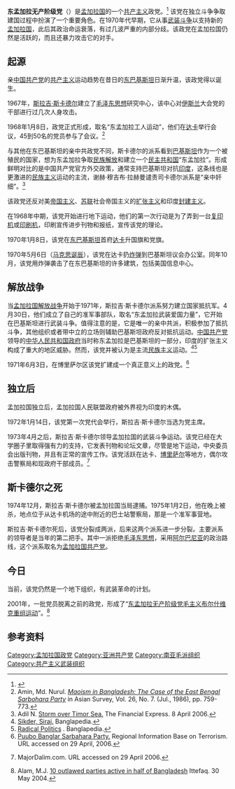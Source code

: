 {{Infobox Political Party
|leader1_title= |leader1_name= |leader2_title= |leader2_name= |leader3_title= |leader3_name= 
|名字       = 东孟加拉无产阶级党
|原文名     = পূর্ব বাংলার সর্বহারা পার্টি
|党代表色   = red
|图像       = <!-- 须加[[File:图像名|200px]] -->
|图像说明   = 
|所在国家或地区=  {{BGD}} 
|党首       = 
|总裁       = 
|主席       = 
|总书记     = 
|第一书记   = 
|秘书长     = 
|主席团     = 
|书记       = 
|发言人     = 
|创始人     = 
|建立       = 1960年代
|解散       = <!-- 解散时间 -->
|兼并       = 
|分裂       = 
|前身       = 东孟加拉工人运动
|并入       = 
|继承       = 
|总部       = 
|党报       = 
|青年组织   = 
|党员数目   = 
|统计日期   = 
|意识形态   = [[共产主义|共产主义]]<br>[[马列毛主义|马列毛主义]]
|政治立场   = [[极左翼|极左翼]]
|国内组织   = 
|国际组织   = [[革命国际主义运动|革命国际主义运动]]（历史上）
|affiliation1_title = 南亚组织
|affiliation1 = [[南亚毛主义政党和组织协调委员会|南亚毛主义政党和组织协调委员会]]（历史上）
|seats1_title= <!-- 议会名字 -->
|seats1      = <!-- 议会席位，如250席位中有3个席位：{{Infobox political party/seats|3|250|hex=red}} -->
|官方色彩   = <!--示例：[[紫色|紫色]]和[[金色|金色]] {{Color box|#232176}}{{Color box|#E2AF2D}} -->
|官方网站   = <!-- {{URL| }}  -->
|宣传口号   = 
|国家       = 孟加拉国
|脚注       = 
}}
'''东孟加拉无产阶级党'''（{{lang-bn|পূর্ব বাংলার সর্বহারা পার্টি}}）是[[孟加拉国|孟加拉国]]的一个[[共产主义|共产主义]]政党。<ref name="fish">{{cite web|url=http://www.xinminnews.com/portal.php?mod=view&aid=63|title=国际毛主义运动历史与现状|accessdate=2012|publisher=新民通讯|work=|language=zh-hans|deadurl=yes|archiveurl=https://web.archive.org/web/20141015153811/http://www.xinminnews.com/portal.php?mod=view&aid=63|archivedate=2014-10-15}}</ref> 该党在独立斗争争取建国过程中扮演了一个重要角色。在1970年代早期，它从事[[武装斗争|武装斗争]]以支持新的[[孟加拉国|孟加拉国]]，此后其政治命运衰落，有过几波严重的内部分歧。该政党在孟加拉国仍然是活跃的，而且还暴力攻击它的对手。

==起源==
亲[[中国共产党|中国共产党]]的[[共产主义|共产主义]]运动趋势在昔日的[[东巴基斯坦|东巴基斯坦]]日渐升温，该政党得以诞生。

1967年，[[斯拉吉·斯卡德尔|斯拉吉·斯卡德尔]]建立了[[毛泽东思想|毛泽东思想]]研究中心，该中心对[[伊斯兰|伊斯兰]]大会党的干部进行过几次人身攻击。

1968年1月8日，政党正式形成，取名“东孟加拉工人运动”，他们在[[达卡|达卡]]举行会议，45到50名的党员参与了会议。<ref name="amin">Amin, Md. Nurul. ''[http://links.jstor.org/sici?sici=0004-4687%28198607%2926%3A7%3C759%3AMIBTCO%3E2.0.CO%3B2-T Maoism in Bangladesh: The Case of the East Bengal Sarbohara Party]'' in Asian Survey, Vol. 26, No. 7. (Jul., 1986), pp. 759-773.</ref>

与其他在东巴基斯坦的亲中共政党不同，斯卡德尔的派系看到[[巴基斯坦|巴基斯坦]]作为一个被殖民的国家，想为东孟加拉争取[[民族解放|民族解放]]和建立一个[[民主共和国|民主共和国]]“东孟加拉”。形成鲜明对比的是中国共产党官方外交政策，通常支持巴基斯坦对抗[[印度|印度]]，这条线也是更激进的[[民族主义|民族主义]]运动的主流，谢赫·穆吉布·拉赫曼谴责司卡德尔派系是“亲中奸细”。<ref>Adil N. [http://www.financialexpress-bd.com/index3.asp?cnd=4/8/2006&section_id=16&newsid=21154&spcl=yes Storm over Timor Sea.] {{Wayback|url=http://www.financialexpress-bd.com/index3.asp?cnd=4%2F8%2F2006&section_id=16&newsid=21154&spcl=yes |date=20070313141550 }} The Financial Express. 8 April 2006.</ref>

该政党还反对美[[帝国主义|帝国主义]]、[[苏联|苏联]]社会帝国主义的[[扩张主义|扩张主义]]和印度[[封建主义|封建主义]]。

在1968年中期，该党开始进行地下运动，他们的第一次行动是为了弄到一台[[复印机|复印机]]或[[印刷机|印刷机]]，印刷宣传进步刊物和报纸，宣传该党的理论。

1970年1月8日，该党在[[东巴基斯坦|东巴基斯坦]]首府[[达卡|达卡]]升国旗和党旗。

1970年5月6日（[[马克思诞辰|马克思诞辰]]），该党在达卡扔[[炸弹|炸弹]]到巴基斯坦议会办公室。同年10月，该党用炸弹袭击了在东巴基斯坦的许多建筑，包括美国信息中心。

==解放战争==
当[[孟加拉国解放战争|孟加拉国解放战争]]开始于1971年，斯拉吉·斯卡德尔派系努力建立国家抵抗军。4月30日，他们成立了自己的准军事部队，取名“东孟加拉武装爱国力量”，它开始在巴基斯坦进行武装斗争。值得注意的是，它是唯一的亲中共派，积极参加了抵抗斗争，其他组织或者带中立的立场则辅助巴基斯坦政府反对抵抗运动。[[中国共产党|中国共产党]]领导的[[中华人民共和国政府|中华人民共和国政府]]当时称东孟加拉是巴基斯坦的一部分，印度的扩张主义构成了重大的地区威胁。然而，该党并被认为是主流[[民族主义|民族主义]]运动。<ref name=Sikder>[http://banglapedia.search.com.bd/HT/S_0382.htm Sikder, Siraj.] {{Wayback|url=http://banglapedia.search.com.bd/HT/S_0382.htm |date=20120426204014 }} Banglapedia.</ref><ref name="radical">[http://banglapedia.search.com.bd/HT/R_0007.htm Radical Politics] {{Wayback|url=http://banglapedia.search.com.bd/HT/R_0007.htm |date=20120324054040 }}. Banglapedia.</ref>

1971年6月3日，在博里萨尔区该党扩建成一个真正意义上的政党。<ref>[http://www.ribt.org/nuke/html/modules.php?op=modload&name=Organizations&file=organization&id=43 Puubo Banglar Sarbahara Party.] {{Wayback|url=http://www.ribt.org/nuke/html/modules.php?op=modload&name=Organizations&file=organization&id=43 |date=20120222185840 }} Regional Information Base on Terrorism. URL accessed on 29 April, 2006.</ref>

==独立后==
孟加拉国独立后，孟加拉国人民联盟政府被外界视为印度的木偶。

1972年1月14日，该党第一次党代会举行，斯拉吉·斯卡德尔当选为党主席。

1973年4月之后，斯拉吉·斯卡德尔领导孟加拉国的武装斗争运动。该党已经在大学圈子里取得强有力的支持，它发表刊物和论坛文章，尽管是地下运动，中央委员会出版刊物，并且有正常的宣传工作。该党活跃在达卡、[[博里萨尔|博里萨尔]]等地方，偶尔攻击警察局和现政府干部成员。<ref>{{cite web |url=http://www.majordalim.com/h3p14.htm |title=存档副本 |accessdate=2006-04-29 |deadurl=yes |archiveurl=https://web.archive.org/web/20070311194157/http://www.majordalim.com/h3p14.htm |archivedate=2007-03-11 }} MajorDalim.com. URL accessed on 29 April 2006.</ref>

==斯卡德尔之死==
1974年12月，斯拉吉·斯卡德尔被孟加拉国当局逮捕。1975年1月2日，他在晚上被杀，地点位于从达卡机场的途中附近的巴士站警察局，那是一个准军事营地。

斯拉吉·斯卡德尔死后，该党分裂成两派，后来这两个派系进一步分裂。主要派系的领导者是当年的第二把手。其中一派拒绝[[毛泽东思想|毛泽东思想]]，采用[[阿尔巴尼亚|阿尔巴尼亚]]的政治路线，这个派系取名为[[孟加拉国共产党|孟加拉国共产党]]。

==今日==
当前，该党仍然是一个地下组织，有武装革命的计划。

2001年，一批党员脱离之前的政党，形成了“[[东孟加拉无产阶级党毛主义布尔什维克重组运动|东孟加拉无产阶级党毛主义布尔什维克重组运动]]”。<ref>Alam, M.J. [http://nation.ittefaq.com/artman/exec/view.cgi/43/9528/printer 10 outlawed parties active in half of Bangladesh] {{Wayback|url=http://nation.ittefaq.com/artman/exec/view.cgi/43/9528/printer |date=20070927175441 }} Ittefaq. 30 May 2004.</ref>

==参考资料==
{{reflist}}

[[Category:孟加拉国政党|Category:孟加拉国政党]]
[[Category:亚洲共产党|Category:亚洲共产党]]
[[Category:南亚毛派组织|Category:南亚毛派组织]]
[[Category:共产主义武装组织|Category:共产主义武装组织]]